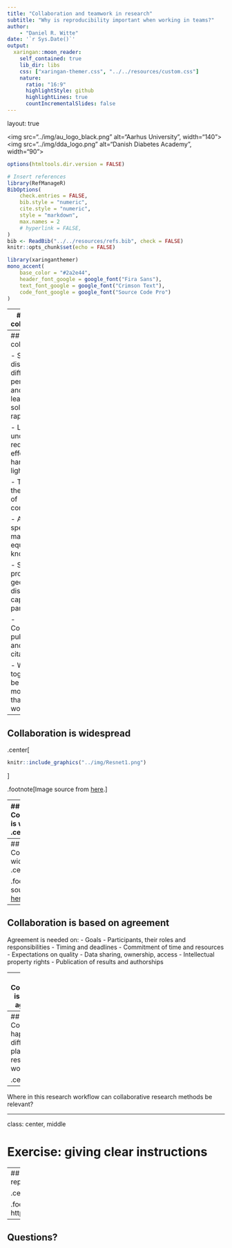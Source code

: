 ```yaml
---
title: "Collaboration and teamwork in research"
subtitle: "Why is reproducibility important when working in teams?"  
author: 
    - "Daniel R. Witte"
date: '`r Sys.Date()`'
output:
  xaringan::moon_reader:
    self_contained: true
    lib_dir: libs
    css: ["xaringan-themer.css", "../../resources/custom.css"]
    nature:
      ratio: "16:9"
      highlightStyle: github
      highlightLines: true
      countIncrementalSlides: false
---
```


layout: true

<div class="my-footer">
<span>
<img src="../img/au_logo_black.png" alt="Aarhus University", width="140">
<img src="../img/dda_logo.png" alt="Danish Diabetes Academy", width="90">
</span>
</div> 

```r
options(htmltools.dir.version = FALSE)

# Insert references
library(RefManageR)
BibOptions(
    check.entries = FALSE,
    bib.style = "numeric",
    cite.style = "numeric",
    style = "markdown",
    max.names = 2
    # hyperlink = FALSE,
)
bib <- ReadBib("../../resources/refs.bib", check = FALSE)
knitr::opts_chunk$set(echo = FALSE)
```

```r
library(xaringanthemer)
mono_accent(
    base_color = "#2a2e44",
    header_font_google = google_font("Fira Sans"),
    text_font_google = google_font("Crimson Text"),
    code_font_google = google_font("Source Code Pro")
)
```

---
## What is collaboration?

-   Multiple people working on the same problem and exchanging ideas
-   People pooling expertise, time and resources to achieve a common goal

For example:

-   Two researchers jointly writing a paper
-   Several labs working on a problem together
-   Multi-site clinical studies in several countries

Collaboration can be organised at different levels:
-   Individuals
-   Departments
-   Institutions
-   Countries

---
## Why collaborate?

-   Sharing and discussing different perspectives and ideas leads to solutions more rapidly

-   Large undertakings require a joint effort: Many hands make light work

-   Teams with the best mix of competences

-   Access to specific material, equipment or know-how

-   Some projects need geographic distribution or capacity of parallel sites

-   Collaborations publish more and get more citations

-   Working together can be more motivating than solitary work


---
## Collaboration is widespread

.center[
```r
knitr::include_graphics("../img/Resnet1.png")
```
]

.footnote[Image source from [here](http://olihb.com/2011/01/23/map-of-scientific-collaboration-between-researchers/).]

---
## Collaboration is widespread
.center[
```r
knitr::include_graphics("../img/Resnet2.png")
```
]

.footnote[Image source from [here](http://olihb.com/2011/01/23/map-of-scientific-collaboration-between-researchers/).]

---
## Collaboration is widespread
.center[
```r
knitr::include_graphics("../img/Resnet3.png")
```
]

.footnote[Image source from [here](http://olihb.com/2011/01/23/map-of-scientific-collaboration-between-researchers/).]

---
## Collaboration is based on agreement

Agreement is needed on:
-   Goals
-   Participants, their roles and responsibilities
-   Timing and deadlines
-   Commitment of time and resources
-   Expectations on quality
-   Data sharing, ownership, access
-   Intellectual property rights
-   Publication of results and authorships

---
## Collaboration is based on agreement

Agreement is needed on:
-   Goals
-   Participants, their roles and responsibilities
-   Timing and deadlines
-   Commitment of time and resources
-   Expectations on quality
-   Data sharing, ownership, access
-   Intellectual property rights
-   Publication of results and authorships

==> *How to communicate about these issues*

---
## Collaboration happens at different places in the research workflow

.center[
```r
knitr::include_graphics("../img/workflow.png")
```
]

--

Where in this research workflow can collaborative research methods be relevant?

---

class: center, middle

# Exercise: giving clear instructions

---
## Example: The first computationally reproducible manuscript

.center[
```r
knitr::include_graphics("../img/elife.png")
```
]

.footnote[Source from https://elifesciences.org/articles/30274]

---
## Questions?

